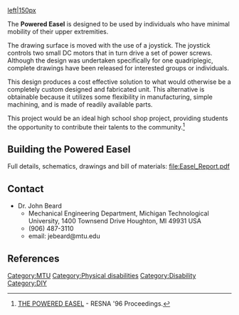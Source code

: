 
[[image:powered_easel.jpg|left|150px]] 

{{Statusboxtop}}
{{status-design}}
{{status-model}}
{{status-prototype}}
{{status-verified|[[MTU]]}}
{{boxbottom}}
The '''Powered Easel''' is designed to be used by individuals who have minimal mobility of their upper extremities.

The drawing surface is moved with the use of a joystick. The joystick controls two small DC motors that in turn drive a set of power screws. Although the design was undertaken specifically for one quadriplegic, complete drawings have been released for interested groups or individuals.

This design produces a cost effective solution to what would otherwise be a completely custom designed and fabricated unit. This alternative is obtainable because it utilizes some flexibility in manufacturing, simple machining, and is made of readily available parts.

This project would be an ideal high school shop project, providing students the opportunity to contribute their talents to the community.<ref>[http://www.dinf.ne.jp/doc/english/Us_Eu/conf/resna96/page8.html THE POWERED EASEL] -  RESNA '96 Proceedings.</ref>

==Building the Powered Easel==
Full details, schematics, drawings and bill of materials: [[file:Easel_Report.pdf]]

==Contact==
* Dr. John Beard
** Mechanical Engineering Department, Michigan Technological University, 1400 Townsend Drive Houghton, MI 49931 USA
**(906) 487-3110
** email: jebeard@mtu.edu

==References==
<references/>


[[Category:MTU]]
[[Category:Physical disabilities]]
[[Category:Disability]]
[[Category:DIY]]